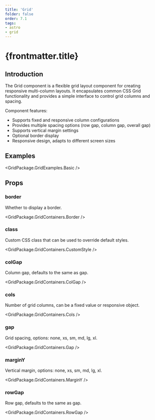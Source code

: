 ```yaml
---
title: 'Grid'
folder: false
order: 7.1
tags:
- astro
- grid
---
```



# {frontmatter.title}

## Introduction

The Grid component is a flexible grid layout component for creating responsive multi-column layouts. It encapsulates common CSS Grid functionality and provides a simple interface to control grid columns and spacing.

Component features:

- Supports fixed and responsive column configurations
- Provides multiple spacing options (row gap, column gap, overall gap)
- Supports vertical margin settings
- Optional border display
- Responsive design, adapts to different screen sizes

## Examples

<GridPackage.GridExamples.Basic />

## Props

### border

Whether to display a border.

<GridPackage.GridContainers.Border />

### class

Custom CSS class that can be used to override default styles.

<GridPackage.GridContainers.CustomStyle />

### colGap

Column gap, defaults to the same as gap.

<GridPackage.GridContainers.ColGap />

### cols

Number of grid columns, can be a fixed value or responsive object.

<GridPackage.GridContainers.Cols />

### gap

Grid spacing, options: none, xs, sm, md, lg, xl.

<GridPackage.GridContainers.Gap />

### marginY

Vertical margin, options: none, xs, sm, md, lg, xl.

<GridPackage.GridContainers.MarginY />

### rowGap

Row gap, defaults to the same as gap.

<GridPackage.GridContainers.RowGap />
